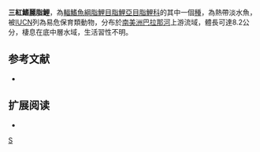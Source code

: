 {{Speciesbox 
| taxon = Astyanax trierythropterus
| status = VU
| status_system = IUCN3.1
| authority =  [[Godoy|Godoy]], 1970
| synonyms = 
}}
'''三紅鰭麗脂鯉'''，為[[輻鰭魚綱|輻鰭魚綱]][[脂鯉目|脂鯉目]][[脂鯉亞目|脂鯉亞目]][[脂鯉科|脂鯉科]]的其中一個[[種|種]]，為熱帶淡水魚，被[[IUCN|IUCN]]列為易危保育類動物，分布於[[南美洲|南美洲]][[巴拉那河|巴拉那河]]上游流域，體長可達8.2公分，棲息在底中層水域，生活習性不明。

==参考文献==
{{refbegin}}
*{{FishBase_species|genus=Astyanax|species=trierythropterus|year=2013|month=11}}
{{refend}}

== 扩展阅读 ==
{{refbegin}}
*{{wikispecies-inline|Astyanax trierythropterus|三紅鰭麗脂鯉}}
{{refend}}
{{Taxonbar|from=Q2893885}}

[[Category:麗脂鯉屬|S]]


{{魚類小作品}}